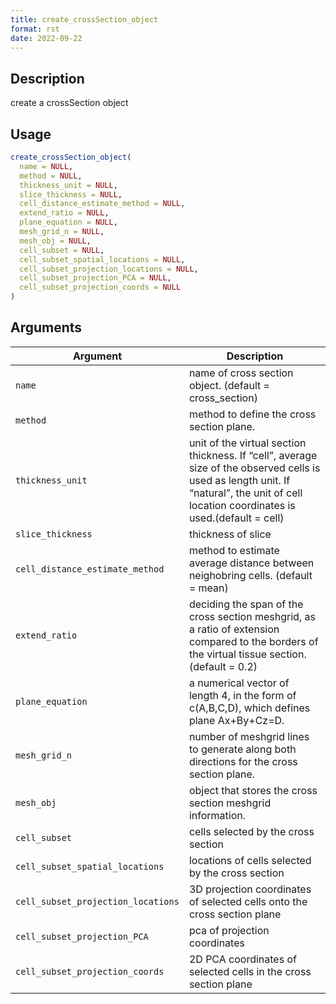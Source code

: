 ```yaml
--- 
title: create_crossSection_object 
format: rst 
date: 2022-09-22 
--- 
```


## Description

create a crossSection object


## Usage

```r
create_crossSection_object(
  name = NULL,
  method = NULL,
  thickness_unit = NULL,
  slice_thickness = NULL,
  cell_distance_estimate_method = NULL,
  extend_ratio = NULL,
  plane_equation = NULL,
  mesh_grid_n = NULL,
  mesh_obj = NULL,
  cell_subset = NULL,
  cell_subset_spatial_locations = NULL,
  cell_subset_projection_locations = NULL,
  cell_subset_projection_PCA = NULL,
  cell_subset_projection_coords = NULL
)
```


## Arguments

Argument      |Description
------------- |----------------
`name`     |     name of cross section object. (default = cross_section)
`method`     |     method to define the cross section plane.
`thickness_unit`     |     unit of the virtual section thickness. If "cell", average size of the observed cells is used as length unit. If "natural", the unit of cell location coordinates is used.(default = cell)
`slice_thickness`     |     thickness of slice
`cell_distance_estimate_method`     |     method to estimate average distance between neighobring cells. (default = mean)
`extend_ratio`     |     deciding the span of the cross section meshgrid, as a ratio of extension compared to the borders of the virtual tissue section. (default = 0.2)
`plane_equation`     |     a numerical vector of length 4, in the form of c(A,B,C,D), which defines plane Ax+By+Cz=D.
`mesh_grid_n`     |     number of meshgrid lines to generate along both directions for the cross section plane.
`mesh_obj`     |     object that stores the cross section meshgrid information.
`cell_subset`     |     cells selected by the cross section
`cell_subset_spatial_locations`     |     locations of cells selected by the cross section
`cell_subset_projection_locations`     |     3D projection coordinates of selected cells onto the cross section plane
`cell_subset_projection_PCA`     |     pca of projection coordinates
`cell_subset_projection_coords`     |     2D PCA coordinates of selected cells in the cross section plane


